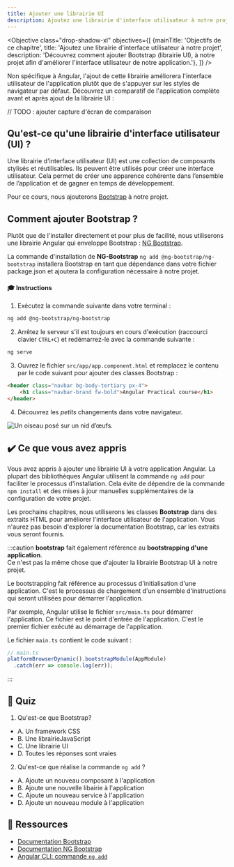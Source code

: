 ```yaml
---
title: Ajouter une librairie UI
description: Ajoutez une librairie d'interface utilisateur à notre projet.
---
```



<Objective class="drop-shadow-xl" objectives={[
    {mainTitle: 'Objectifs de ce chapitre', title: 'Ajoutez une librairie d\'interface utilisateur à notre projet', description: 'Découvrez comment ajouter Bootstrap (librairie UI), à notre projet afin d\'améliorer l\'interface utilisateur de notre application.'},
]} />

Non spécifique à Angular, l'ajout de cette librairie améliorera l'interface utilisateur de l'application plutôt que de s'appuyer sur les styles de navigateur par défaut.
Découvrez un comparatif de l'application complète avant et après ajout de la librairie UI :

// TODO : ajouter capture d'écran de comparaison

## Qu'est-ce qu'une librairie d'interface utilisateur (UI) ?

Une librairie d'interface utilisateur (UI) est une collection de composants stylisés et réutilisables. Ils peuvent être utilisés pour créer une interface utilisateur. Cela permet de créer une apparence cohérente dans l’ensemble de l’application et de gagner en temps de développement.

Pour ce cours, nous ajouterons <a href="https://getbootstrap.com/" target="_blank">Bootstrap</a> à notre projet.

## Comment ajouter Bootstrap ?

Plutôt que de l'installer directement et pour plus de facilité, nous utiliserons une librairie Angular qui enveloppe Bootstrap : <a href="https://ng-bootstrap.github.io/#/home" target="_blank">NG Bootstrap</a>.

La commande d'installation de **NG-Bootstrap** `ng add @ng-bootstrap/ng-bootstrap` installera Bootstrap en tant que dépendance dans votre fichier package.json et ajoutera la configuration nécessaire à notre projet.

#### 🎓 Instructions

1. Exécutez la commande suivante dans votre terminal :

```bash
ng add @ng-bootstrap/ng-bootstrap
```

2. Arrêtez le serveur s'il est toujours en cours d'exécution (raccourci clavier `CTRL+C`) et redémarrez-le avec la commande suivante :

```bash
ng serve
```

3. Ouvrez le fichier `src/app/app.component.html` et remplacez le contenu par le code suivant pour ajouter des classes Bootstrap :

```html
<header class="navbar bg-body-tertiary px-4">
    <h1 class="navbar-brand fw-bold">Angular Practical course</h1>
</header>
```

4. Découvrez les *petits* changements dans votre navigateur.

<Image class="shadow-xl rounded-xl" src={bootstrapImg} alt="Un oiseau posé sur un nid d’œufs."/>


## ✔️ Ce que vous avez appris

Vous avez appris à ajouter une librairie UI à votre application Angular.
La plupart des bibliothèques Angular utilisent la commande `ng add` pour faciliter le processus d'installation. Cela évite de dépendre de la commande `npm install` et des mises à jour manuelles supplémentaires de la configuration de votre projet.

Les prochains chapitres, nous utiliserons les classes **Bootstrap** dans des extraits HTML pour améliorer l'interface utilisateur de l'application.
Vous n'aurez pas besoin d'explorer la documentation Bootstrap, car les extraits vous seront fournis.

:::caution
**bootstrap** fait également référence au **bootstrapping d'une application**.  
Ce n'est pas la même chose que d'ajouter la librairie Bootstrap UI à notre projet.

Le bootstrapping fait référence au processus d'initialisation d'une application. C'est le processus de chargement d'un ensemble d'instructions qui seront utilisées pour démarrer l'application.

Par exemple, Angular utilise le fichier `src/main.ts` pour démarrer l'application. Ce fichier est le point d'entrée de l'application. C'est le premier fichier exécuté au démarrage de l'application.

Le fichier `main.ts` contient le code suivant :

```typescript
// main.ts
platformBrowserDynamic().bootstrapModule(AppModule)
  .catch(err => console.log(err));
```
:::

## 🚦 Quiz

1. Qu'est-ce que Bootstrap?

- A. Un framework CSS
- B. Une librairieJavaScript
- C. Une librairie UI
- D. Toutes les réponses sont vraies

2. Qu'est-ce que réalise la commande `ng add` ?

- A. Ajoute un nouveau composant à l'application
- B. Ajoute une nouvelle libairie à l'application
- C. Ajoute un nouveau service à l'application
- D. Ajoute un nouveau module à l'application


## 🔗 Ressources

- <a href="https://getbootstrap.com/" target="_blank">Documentation Bootstrap</a>
- <a href="https://ng-bootstrap.github.io/#/home" target="_blank">Documentation NG Bootstrap</a>
- <a href="https://angular.io/cli/add" target="_blank">Angular CLI: commande `ng add`</a>





